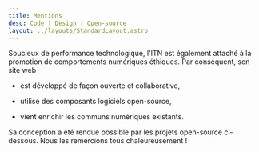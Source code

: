 ```yaml
---
title: Mentions
desc: Code | Design | Open-source
layout: ../layouts/StandardLayout.astro
---
```



<OpenSourceCard
  name="ITN"
  by="Sébastien Boisgérault"
  image={ITNImage}
  description="L'Institut des Transformations Numériques"
  homepage="https://itn.minesparis.psl.eu"
  github="https://github.com/boisgera/itn-web"
  license="Licence GPL 3.0"
/>

Soucieux de performance technologique, l'ITN est également attaché à la
promotion de comportements numériques éthiques.
Par conséquent, son site web

- est développé de façon ouverte et collaborative,

- utilise des composants logiciels open-source,

- vient enrichir les communs numériques existants.



Sa conception a été rendue possible par les projets open-source ci-dessous.
Nous les remercions tous chaleureusement !

<OpenSourceCard
  name="Astro"
  by="Astro Technology Compagny"
  image={astroImage}
  description="Le framework web moderne & rapide"
  homepage="https://astro.build"
  github="https://github.com/withastro/"
  license="Licence MIT"
/>

<OpenSourceCard
  name="Astroship"
  by="Web3Templates"
  image={astroshipImage}
  description="Thème Astro pour les sites de marketing"
  homepage="https://astroship.web3templates.com/"
  github="https://github.com/surjithctly/astroship"
  license="Licence GPL 3.0"
/>

<OpenSourceCard
  name="Tailwind CSS"
  by="Tailwind Labs"
  image={tailwindCSSImage}
  homepage="https://tailwindcss.com/"
  description="Tout le design web, directement en HTML"
  github="https://github.com/tailwindlabs/tailwindcss"
  license="Licence MIT"
/>

<OpenSourceCard
  name="Inter"
  by="Rasmus Andersson"
  image={interImage}
  description="Une famille de fontes moderne et élégante"
  homepage="https://rsms.me/inter/"
  github="https://github.com/rsms/inter"
  license="Licence OFL"
/>

<OpenSourceCard
  name="Tabler Icons"
  image={tablerIconsImage}
  by="Paweł Kuna"
  description="Une collection magnifique de 4200+ icônes"
  homepage="https://tabler.io/icons"
  github="https://github.com/tabler/tabler-icons"
  license="Licence MIT"
/>

<OpenSourceCard
  name="Blurry"
  by="Domenico Bruzzese"
  image={blurryImage}
  description="La profondeur de champ avec WebGL"
  homepage="https://domenicobrz.github.io/webgl/"
  github="https://github.com/Domenicobrz/Blurry"
  license="Licence MIT"
/>
